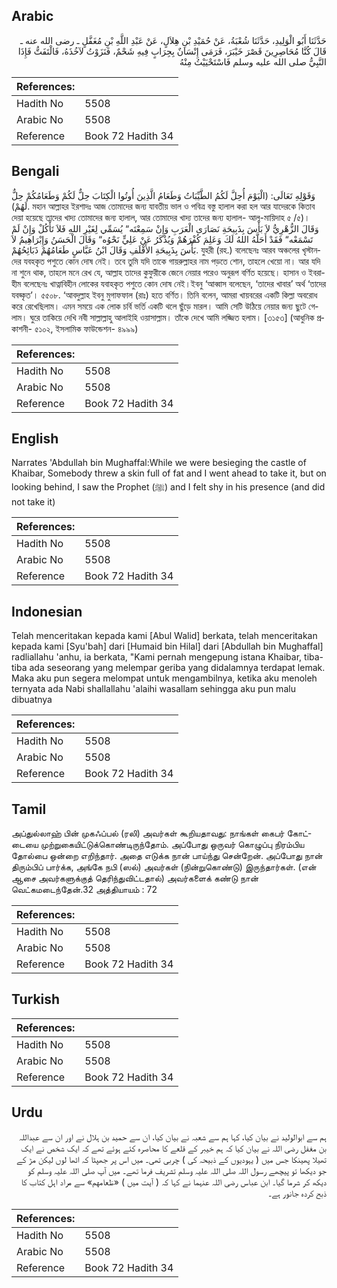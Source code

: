 ## Arabic


<div dir="rtl" lang="ar" style={{fontSize:'larger',backgroundColor:'#f8f9fa',padding:20}}>
حَدَّثَنَا أَبُو الْوَلِيدِ، حَدَّثَنَا شُعْبَةُ، عَنْ حُمَيْدِ بْنِ هِلاَلٍ، عَنْ عَبْدِ اللَّهِ بْنِ مُغَفَّلٍ ـ رضى الله عنه ـ قَالَ كُنَّا مُحَاصِرِينَ قَصْرَ خَيْبَرَ، فَرَمَى إِنْسَانٌ بِجِرَابٍ فِيهِ شَحْمٌ، فَنَزَوْتُ لآخُذَهُ، فَالْتَفَتُّ فَإِذَا النَّبِيُّ صلى الله عليه وسلم فَاسْتَحْيَيْتُ مِنْهُ‏
</div>
<div style={{backgroundColor:'#f8f9fa',padding:20, marginBottom: 10}}><table> <thead> <tr> <th>References:</th> <th></th> </tr> </thead> <tbody><tr><td>Hadith No</td><td>5508</td></tr><tr><td>Arabic No</td><td>5508</td></tr><tr><td>Reference</td><td>Book 72 Hadith 34</td></tr></tbody></table></div>

## Bengali


<div dir="ltr" lang="bn" style={{fontSize:'larger',backgroundColor:'#f8f9fa',padding:20}}>
وَقَوْلِهِ تَعَالَى: (الْيَوْمَ أُحِلَّ لَكُمُ الطَّيِّبَاتُ وَطَعَامُ الَّذِينَ أُوتُوا الْكِتَابَ حِلٌّ لَكُمْ وَطَعَامُكُمْ حِلٌّ لَهُمْ). মহান আল্লাহর ইরশাদঃ আজ তোমাদের জন্য যাবতীয় ভাল ও পবিত্র বস্তু হালাল করা হল আর যাদেরকে কিতাব দেয়া হয়েছে তাদের খাদ্য তোমাদের জন্য হালাল, আর তোমাদের খাদ্য তাদের জন্য হালাল- আল-মায়িদাহ ৫ /৫)। وَقَالَ الزُّهْرِيُّ لاَ بَأْسَ بِذَبِيحَةِ نَصَارَى الْعَرَبِ وَإِنْ سَمِعْتَه“ يُسَمِّي لِغَيْرِ اللهِ فَلاَ تَأْكُلْ وَإِنْ لَمْ تَسْمَعْه“ فَقَدْ أَحَلَّهُ اللهُ لَكَ وَعَلِمَ كُفْرَهُمْ وَيُذْكَرُ عَنْ عَلِيٍّ نَحْوُه“ وَقَالَ الْحَسَنُ وَإِبْرَاهِيمُ لاَ بَأْسَ بِذَبِيحَةِ الأَقْلَفِ وَقَالَ ابْنُ عَبَّاسٍ طَعَامُهُمْ ذَبَائِحُهُمْ. যুহরী (রহ.) বলেছেনঃ আরব অঞ্চলের খৃস্টানদের যবহকৃত পশুতে কোন দোষ নেই। তবে তুমি যদি তাকে গায়রুল্লাহর নাম পড়তে শোন, তাহলে খেয়ো না। আর যদি না শুনে থাক, তাহলে মনে রেখ যে, আল্লাহ তাদের কুফুরীকে জেনে নেয়ার পরেও অনুরূপ বর্ণিত হয়েছে। হাসান ও ইবরাহীম বলেছেনঃ খাত্নাবিহীন লোকের যবাহকৃত পশুতে কোন দোষ নেই।ইবনু ‘আব্বাস বলেছেন, ‘তাদের খাবার’ অর্থ ‘তাদের যবহ্কৃত’। ৫৫০৮. ‘আবদুল্লাহ ইবনু মুগাফফাল (রাঃ) হতে বর্ণিত। তিনি বলেন, আমরা খায়বরের একটি কিল্লা অবরোধ করে রেখেছিলাম। এমন সময়ে এক লোক চর্বি ভর্তি একটি থলে ছুঁড়ে মারল। আমি সেটি উঠিয়ে নেয়ার জন্য ছুটে গেলাম। ঘুরে তাকিয়ে দেখি নবী সাল্লাল্লাহু আলাইহি ওয়াসাল্লাম। তাঁকে দেখে আমি লজ্জিত হলাম। [৩১৫৩] (আধুনিক প্রকাশনী- ৫১০২, ইসলামিক ফাউন্ডেশন- ৪৯৯৯)
</div>
<div style={{backgroundColor:'#f8f9fa',padding:20, marginBottom: 10}}><table> <thead> <tr> <th>References:</th> <th></th> </tr> </thead> <tbody><tr><td>Hadith No</td><td>5508</td></tr><tr><td>Arabic No</td><td>5508</td></tr><tr><td>Reference</td><td>Book 72 Hadith 34</td></tr></tbody></table></div>

## English


<div dir="ltr" lang="en" style={{fontSize:'larger',backgroundColor:'#f8f9fa',padding:20}}>
Narrates 'Abdullah bin Mughaffal:While we were besieging the castle of Khaibar, Somebody threw a skin full of fat and I went ahead to take it, but on looking behind, I saw the Prophet (ﷺ) and I felt shy in his presence (and did not take it)
</div>
<div style={{backgroundColor:'#f8f9fa',padding:20, marginBottom: 10}}><table> <thead> <tr> <th>References:</th> <th></th> </tr> </thead> <tbody><tr><td>Hadith No</td><td>5508</td></tr><tr><td>Arabic No</td><td>5508</td></tr><tr><td>Reference</td><td>Book 72 Hadith 34</td></tr></tbody></table></div>

## Indonesian


<div dir="ltr" lang="id" style={{fontSize:'larger',backgroundColor:'#f8f9fa',padding:20}}>
Telah menceritakan kepada kami [Abul Walid] berkata, telah menceritakan kepada kami [Syu'bah] dari [Humaid bin Hilal] dari [Abdullah bin Mughaffal] radliallahu 'anhu, ia berkata, "Kami pernah mengepung istana Khaibar, tiba-tiba ada seseorang yang melempar geriba yang didalamnya terdapat lemak. Maka aku pun segera melompat untuk mengambilnya, ketika aku menoleh ternyata ada Nabi shallallahu 'alaihi wasallam sehingga aku pun malu dibuatnya
</div>
<div style={{backgroundColor:'#f8f9fa',padding:20, marginBottom: 10}}><table> <thead> <tr> <th>References:</th> <th></th> </tr> </thead> <tbody><tr><td>Hadith No</td><td>5508</td></tr><tr><td>Arabic No</td><td>5508</td></tr><tr><td>Reference</td><td>Book 72 Hadith 34</td></tr></tbody></table></div>

## Tamil


<div dir="ltr" lang="ta" style={{fontSize:'larger',backgroundColor:'#f8f9fa',padding:20}}>
அப்துல்லாஹ் பின் முகஃப்பல் (ரலி) அவர்கள் கூறியதாவது: நாங்கள் கைபர் கோட்டையை முற்றுகையிட்டுக்கொண்டிருந்தோம். அப்போது ஒருவர் கொழுப்பு நிரம்பிய தோல்பை ஒன்றை எறிந்தார். அதை எடுக்க நான் பாய்ந்து சென்றேன். அப்போது நான் திரும்பிப் பார்க்க, அங்கே நபி (ஸல்) அவர்கள் (நின்றுகொண்டு) இருந்தார்கள். (என் ஆசை அவர்களுக்குத் தெரிந்துவிட்டதால்) அவர்களைக் கண்டு நான் வெட்கமடைந்தேன்.32 அத்தியாயம் : 72
</div>
<div style={{backgroundColor:'#f8f9fa',padding:20, marginBottom: 10}}><table> <thead> <tr> <th>References:</th> <th></th> </tr> </thead> <tbody><tr><td>Hadith No</td><td>5508</td></tr><tr><td>Arabic No</td><td>5508</td></tr><tr><td>Reference</td><td>Book 72 Hadith 34</td></tr></tbody></table></div>

## Turkish


<div dir="ltr" lang="tr" style={{fontSize:'larger',backgroundColor:'#f8f9fa',padding:20}}>

</div>
<div style={{backgroundColor:'#f8f9fa',padding:20, marginBottom: 10}}><table> <thead> <tr> <th>References:</th> <th></th> </tr> </thead> <tbody><tr><td>Hadith No</td><td>5508</td></tr><tr><td>Arabic No</td><td>5508</td></tr><tr><td>Reference</td><td>Book 72 Hadith 34</td></tr></tbody></table></div>

## Urdu


<div dir="rtl" lang="ur" style={{fontSize:'larger',backgroundColor:'#f8f9fa',padding:20}}>
ہم سے ابوالولید نے بیان کیا، کہا ہم سے شعبہ نے بیان کیا، ان سے حمید بن ہلال نے اور ان سے عبداللہ بن مغفل رضی اللہ نے بیان کیا کہ ہم خیبر کے قلعے کا محاصرہ کئے ہوئے تھے کہ ایک شخص نے ایک تھیلا پھینکا جس میں ( یہودیوں کے ذبیحہ کی ) چربی تھی۔ میں اس پر جھپٹا کہ اٹھا لوں لیکن مڑ کے جو دیکھا تو پیچھے رسول اللہ صلی اللہ علیہ وسلم تشریف فرما تھے۔ میں آپ صلی اللہ علیہ وسلم کو دیکھ کر شرما گیا۔ ابن عباس رضی اللہ عنہما نے کہا کہ ( آیت میں ) «طَعامهم» سے مراد اہل کتاب کا ذبح کردہ جانور ہے۔
</div>
<div style={{backgroundColor:'#f8f9fa',padding:20, marginBottom: 10}}><table> <thead> <tr> <th>References:</th> <th></th> </tr> </thead> <tbody><tr><td>Hadith No</td><td>5508</td></tr><tr><td>Arabic No</td><td>5508</td></tr><tr><td>Reference</td><td>Book 72 Hadith 34</td></tr></tbody></table></div>